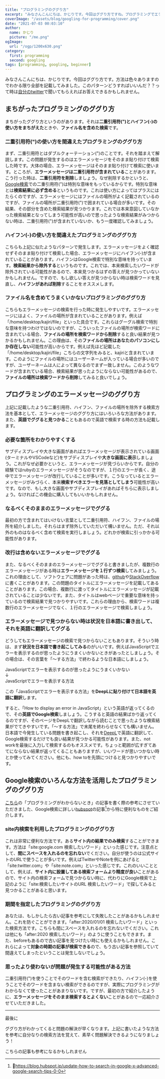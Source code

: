 ```yaml
---
title: "プログラミングのググり方"
excerpt: "みなさんこんにちは、かじりです。今回はググり方ですね。プログラミングでエラーが発生したときに必須です。ググり方をちょっと変更すれば見つかる答えがあります。その方法をたくさん書きました！参考になればいいな"
coverImage: "/assets/blog/googling-for-programming/cover.png"
date: "2021-07-03 00:03:10"
author:
  name: かじり
  picture: "/me.png"
ogImage:
  url: "/ogp/1200x630.png"
category:
  first: programming
  second: googling
tags: [programming, googling, beginner]
---
```


みなさんこんにちは、かじりです。今回はググり方です。方法は色々ありますのでわかる限り全部を記載してみました。このパターンどうすればいいんだ？？って時は[自分のtwitter](https://twitter.com/kajirikajiri)で聞いてもらえればお答えできるかもしれません。

<Toc />

## まちがったプログラミングのググり方

まちがったググり方というのがあります。それは**二重引用符(")とハイフン(-)の使い方をまちがえた**ときや、**ファイル名を含めた検索**です。

### 二重引用符(")の使い方を間違えたプログラミングのググり方

まず、二重引用符とはダブルクォーテーション(")のことです。それを踏まえて解説します。この問題が発生するのはエラーメッセージをそのまま貼り付けて検索した時です。大体の場合、エラーメッセージはそのまま貼り付けて検索に使います。ところが、**エラーメッセージは二重引用符が含まれている**ことがあります。こう行った時は、**二重引用符を削除**しましょう。なぜ削除するかというと、[Google検索](https://www.google.com/?hl=ja)での二重引用符(")は特別な意味をもっているからです。特別な意味とは**検索結果に必ず含める**というものです。これは使い方によってはプラスにはたらくのですが、エラーメッセージにはファイルの場所がよく記載されているのですが、ファイルの場所が二重引用符(")で囲まれている場合が多いです。その結果、その部分を含めた検索結果が見つかります。これでは本来意図していなかった検索結果となってしまう可能性が高いので思ったような検索結果がみつからない時は、二重引用符(")が含まれていないか、もう一度確認してみましょう。

### ハイフン(-)の使い方を間違えたプログラミングのググり方

こちらも上記に似たようなパターンで発生します。エラーメッセージをよく確認せずそのまま貼り付けて検索した場合、エラーメッセージにハイフン(-)が含まれていることがあります。ハイフンはGoogle検索で特別な意味を持っています。**検索結果から除外する**というものです。これでは、本来検索したいワードが除外されている可能性があるので、本来見つかるはずの答えが見つかっていないかもしれません。ですので、もし欲しい答えが見つからない時は検索ワードを見直し、**ハイフンがあれば削除**することをオススメします。

### ファイル名を含めてうまくいかないプログラミングのググり方

こちらもエラーメッセージの検索を行った時に発生しやすいです。エラーメッセージにはよく、ファイルの場所が含まれていることがあります。例えば「/home/desktop/kajiri/file」といった具合です。これらはグーグル検索で特別な意味を持つわけではないのですが、こういったファイルの場所が検索ワードに含まれている場合、**ファイルの場所を検索ワードから削除**すると良い結果が見つかるかもしれません。この理由は、その**ファイルの場所はあなたのパソコンにしか存在しない**可能性が高いからです。例えば先ほど記載した「/home/desktop/kajiri/file」こちらの文字列をみると、kajiriと含まれています。このようにファイルの場所にはユーザーネームが入っている場合が多いのですが、ユーザーネームは人によって異なるのでまず一致しません。このようなワードが含まれている場合、検索結果が思ったようにならない可能性があるので、**ファイルの場所は検索ワードから削除**してみると良いでしょう。

## プログラミングのエラーメッセージのググり方

上記に記載したような二重引用符、ハイフン、ファイルの場所を除外する検索方法を基本として、エラーメッセージのググり方にはいろいろな方法があります。また、**英語でググると見つかる**こともあるので英語で検索する時の方法も記載します。

### 必要な箇所をわかりやすくする

サブディスプレイや大きな画面があればエラーメッセージが表示されている画面(ターミナルやVSCodeなど)をサブディスプレイや**大きな画面に表示**しましょう。これがなぜ必要かというと、エラーメッセージが見づらいからです。自分の経験ではrubyのエラーメッセージがそうなのですが、１行のエラーが長く、途中でエラーメッセージが改行していることが多いです。こうなっているとエラーメッセージがみづらく、本来**検索すべきエラーを見落としてしまう**可能性が高いです。なので、もし大きな画面やサブディスプレイがあればそちらに表示しましょう。なければこの機会に購入してもいいかもしれません。

### なるべくそのままのエラーメッセージでググる

最初の方で含まれてはいけない言葉として二重引用符、ハイフン、ファイルの場所を紹介しました。それらはまず除外していただいて構いません。ただ、それ以外のものはなるべく含めて検索を実行しましょう。どれかが検索に引っかかる可能性があります。

### 改行は含めないエラーメッセージでググる

また、なるべくそのままのエラーメッセージでググると書きましたが、複数行のエラーメッセージがある時は**エラーメッセージを１行ずつ検索**してみましょう。これの理由として、ソフトウェアに問題があった時は、[github](https://github.com/)や[StackOverflow](https://ja.stackoverflow.com/)に書くことがあります。この問題のタイトルにエラーメッセージを記載してあることがあります。この場合、複数行に渡ってタイトルにエラーメッセージが記載されていることは少ないです。また、タイトルはwebページで重要な意味を持っているので検索結果で見つかりやすいです。これらの理由から、検索ワードは複数行のエラーメッセージでなく、１行のエラーメッセージで検索しましょう。

### エラーメッセージで見つからない時は状況を日本語に書き出して、それを英語に翻訳してググる

どうしてもエラーメッセージの検索で見つからないこともあります。そういう時は、まず**状況を日本語で書き起こしてみる**のがいいです。例えばJavaScriptでエラーを表示するのが思ったようにうまくいかないときがあったとしましょう。その場合は、その言葉を「〜する方法」で終わるような日本語にしましょう。

JavaScriptでエラーを表示するのが思ったようにうまくいかない  
↓  
JavaScriptでエラーを表示する方法

この「JavaScriptでエラーを表示する方法」を**DeepLに貼り付けて日本語を英語に翻訳**します。

すると、「How to display an error in JavaScript」という英語が返ってくるので、その**英語でGoogle検索**しましょう。こうすると英語の結果ばかり返ってくるのですが、そのページをDeepLで翻訳しながら読むことで思ったような検索結果がでてきやすいです。「〜する方法」で末尾を終わらせなくても構いません。日本語で今発生している問題を書き起こし、それを[DeepL](https://www.deepl.com/translator)で英語に翻訳して、Google検索するだけでも良い結果が見つかる可能性があります。また、not workを最後に入力して検索するのもオススメです。ちょっと範囲が広すぎてあてにならない結果が返ってくることもありますが、いいワードが思いつかない時とか使ってみてください。他にも、how toを先頭につけると見つかりやすいです。

## Google検索のいろんな方法を活用したプログラミングのググり方

[こちら](/when-you-dont-know-how-to-program)の「プログラミングがわからないとき」の記事を書く際の参考にさせていただきました、Google検索に詳しい[hubspot](https://www.hubspot.jp/)の記事[^1]から特に便利なものをご紹介します。

[^1]:https://blog.hubspot.jp/update-how-to-search-in-google-x-advanced-google-search-tips-0-0

### site内検索を利用したプログラミングのググり方

これは非常に便利な方法です。ある**サイト内の結果でのみ検索**することができます。方法は「site:google.com 検索したいワード」といった感じです。注意点として、**間にスペースを入れるのを忘れない**でください。自分が使うのは公式サイトのURLで使うことが多いです。例えばTwitterやNoteを例にあげると「site:twitter.com」や「site:note.com」といった感じです。これのいいこととして、例えば、**サイト内に設置してある検索フォームより精度が良い**ことがあるので、サイト内の検索フォームで見つからない時に、代わりにGoogle検索で上記のように「site:検索したいサイトのURL 検索したいワード」で探してみると見つかることがあると思います。

### 期間を指定したプログラミングのググり方

あなたは、もしかしたら古い記事を参考にして失敗したことがあるかもしれません。これを防ぐことができます。「after:2020/01/01 検索したいワード」といった検索方法です。こちらも間にスペースを入れるのを忘れないでください。これは他にも「after:2020 検索したいワード」のように使うこともできます。また、beforeもあるので古い記事を見つけたい時にも使えるかもしれません。これらによって**対象の時期の記事が検索できる**ので、もう古い記事を参照していて間違えてしまったということは発生しないでしょう。

### 思ったより使わないが問題が発生する可能性がある方法

二重引用符(")を使うことでそのワードを含む検索ができたり、ハイフン(-)を使うことでそのワードを含まない検索ができるのですが、実際にプログラミングがわからなくて使ったことがあまりないです。ですが、最初の方で紹介したように、**エラーメッセージをそのまま検索するとよくない**ことがあるので一応紹介させていただきました。

---

最後に

ググり方がわかってくると問題の解決が早くなります。上記に書いたような方法を参考に自分なりの検索方法を覚えて、素早く問題解決できるようになりましょう！

こちらの記事も参考になるかもしれません

<MyLink link="/when-you-dont-know-how-to-program" text="プログラミングがわからないとき"/>